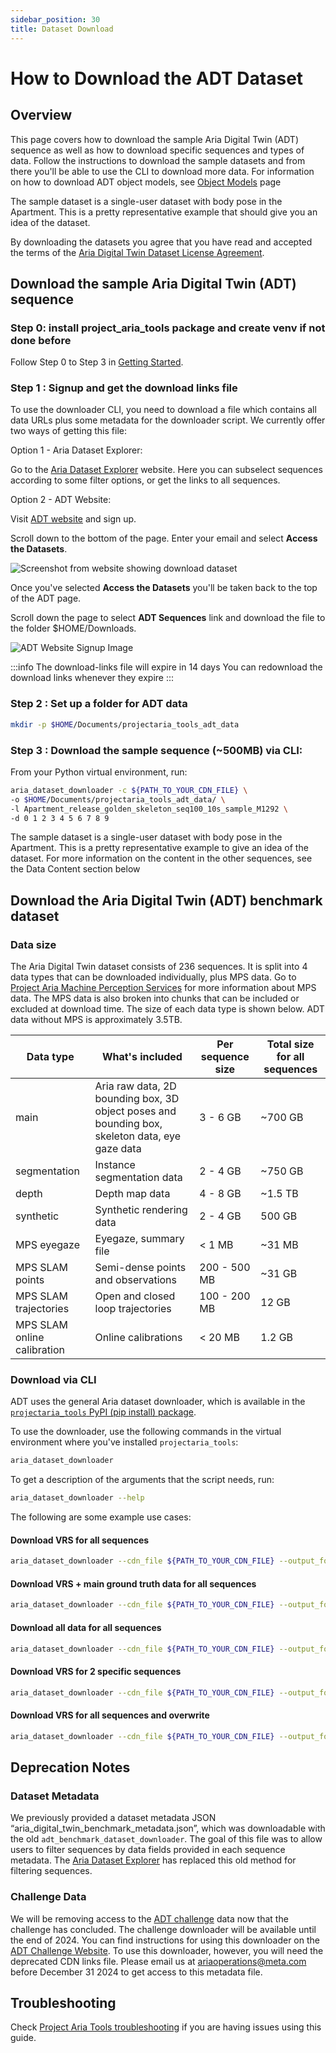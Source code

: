 ```yaml
---
sidebar_position: 30
title: Dataset Download
---
```

# How to Download the ADT Dataset

## Overview

This page covers how to download the sample Aria Digital Twin (ADT) sequence as well as how to download specific sequences and types of data. Follow the instructions to download the sample datasets and from there you'll be able to use the CLI to download more data.
For information on how to download ADT object models, see [Object Models](object_models.mdx) page

The sample dataset is a single-user dataset with body pose in the Apartment. This is a pretty representative example that should give you an idea of the dataset.

By downloading the datasets you agree that you have read and accepted the terms of the [Aria Digital Twin Dataset License Agreement](https://www.projectaria.com/datasets/adt/license/).

## Download the sample Aria Digital Twin (ADT) sequence

### Step 0: install project_aria_tools package and create venv if not done before

Follow Step 0 to Step 3 in [Getting Started](/docs/open_datasets/aria_digital_twin_dataset/getting_started).

### Step 1 : Signup and get the download links file

To use the downloader CLI, you need to download a file which contains all data URLs plus some metadata for the downloader script.
We currently offer two ways of getting this file:

Option 1 - Aria Dataset Explorer:

Go to the [Aria Dataset Explorer](https://explorer.projectaria.com/) website.
Here you can subselect sequences according to some filter options, or get the links to all sequences.


Option 2 - ADT Website:

Visit [ADT website](https://www.projectaria.com/datasets/adt/) and sign up.

Scroll down to the bottom of the page. Enter your email and select **Access the Datasets**.

![Screenshot from website showing download dataset](/img/open_datasets/aria_digital_twin_dataset/download_page.png)

Once you've selected **Access the Datasets** you'll be taken back to the top of the ADT page.

Scroll down the page to select **ADT Sequences** link and download the file to the folder $HOME/Downloads.

<div style={{textAlign: 'center'}}>

![ADT Website Signup Image](/img/open_datasets/aria_digital_twin_dataset/download_button.png)

</div>

:::info The download-links file will expire in 14 days
You can redownload the download links whenever they expire
:::


### Step 2 : Set up a folder for ADT data

```bash
mkdir -p $HOME/Documents/projectaria_tools_adt_data
```

### Step 3 : Download the sample sequence (~500MB) via CLI:

From your Python virtual environment, run:

```bash
aria_dataset_downloader -c ${PATH_TO_YOUR_CDN_FILE} \
-o $HOME/Documents/projectaria_tools_adt_data/ \
-l Apartment_release_golden_skeleton_seq100_10s_sample_M1292 \
-d 0 1 2 3 4 5 6 7 8 9
```

The sample dataset is a single-user dataset with body pose in the Apartment. This is a pretty representative example to give an idea of the dataset.
For more information on the content in the other sequences, see the Data Content section below

## Download the Aria Digital Twin (ADT) benchmark dataset
### Data size

The Aria Digital Twin dataset consists of 236 sequences. It is split into 4 data types that can be downloaded individually, plus MPS data. Go to [Project Aria Machine Perception Services](/ARK/mps/mps.mdx) for more information about MPS data. The MPS data is also broken into chunks that can be included or excluded at download time. The size of each data type is shown below. ADT data without MPS is approximately 3.5TB.

| **Data type** | What's included | Per sequence size | Total size for all sequences |
| --- | --- | --- | --- |
| main | Aria raw data, 2D bounding box, 3D object poses and bounding box, skeleton data, eye gaze data | 3 - 6 GB | ~700 GB |
| segmentation | Instance segmentation data | 2 - 4 GB | ~750 GB |
| depth | Depth map data | 4 - 8 GB | ~1.5 TB |
| synthetic | Synthetic rendering data | 2 - 4 GB | 500 GB |
| MPS eyegaze    | Eyegaze, summary file    | < 1 MB    | ~31 MB    |
| MPS SLAM points    | Semi-dense points and observations    | 200 - 500 MB    | ~31 GB    |
| MPS SLAM trajectories    | Open and closed loop trajectories    | 100 - 200 MB    | 12 GB    |
| MPS SLAM online calibration    | Online calibrations    |  < 20 MB    |  1.2 GB    |


### Download via CLI

ADT uses the general Aria dataset downloader, which is available in the [`projectaria_tools` PyPI (pip install) package](/data_utilities/installation/installation_python.mdx).

To use the downloader, use the following commands in the virtual environment where you've installed `projectaria_tools`:

```bash
aria_dataset_downloader
```

To get a description of the arguments that the script needs, run:

```bash
aria_dataset_downloader --help
```

The following are some example use cases:


#### Download VRS for all sequences

```bash
aria_dataset_downloader --cdn_file ${PATH_TO_YOUR_CDN_FILE} --output_folder ${OUTPUT_FOLDER_PATH} --data_types 0
```

#### Download VRS + main ground truth data for all sequences

```bash
aria_dataset_downloader --cdn_file ${PATH_TO_YOUR_CDN_FILE} --output_folder ${OUTPUT_FOLDER_PATH} --data_types 0 6
```


#### Download all data for all sequences

```bash
aria_dataset_downloader --cdn_file ${PATH_TO_YOUR_CDN_FILE} --output_folder ${OUTPUT_FOLDER_PATH} --data_types 0 1 2 3 4 5 6 7 8 9
```

#### Download VRS for 2 specific sequences

```bash
aria_dataset_downloader --cdn_file ${PATH_TO_YOUR_CDN_FILE} --output_folder ${OUTPUT_FOLDER_PATH} --data_types 0 --sequence_names Apartment_release_clean_seq131_M1292 Apartment_release_clean_seq133_M1292
```

#### Download VRS for all sequences and overwrite

```bash
aria_dataset_downloader --cdn_file ${PATH_TO_YOUR_CDN_FILE} --output_folder ${OUTPUT_FOLDER_PATH} --data_types 0 --overwrite
```

## Deprecation Notes

### Dataset Metadata

We previously provided a dataset metadata JSON “aria_digital_twin_benchmark_metadata.json”, which was downloadable with the old `adt_benchmark_dataset_downloader`. The goal of this file was to allow users to filter sequences by data fields provided in each sequence metadata. The [Aria Dataset Explorer](https://explorer.projectaria.com/) has replaced this old method for filtering sequences.

### Challenge Data

We will be removing access to the [ADT challenge](https://eval.ai/web/challenges/challenge-page/2093/overview) data now that the challenge has concluded. The challenge downloader will be available until the end of 2024. You can find instructions for using this downloader on the [ADT Challenge Website](https://eval.ai/web/challenges/challenge-page/2093/phases). To use this downloader, however, you will need the deprecated CDN links file. Please email us at ariaoperations@meta.com before December 31 2024 to get access to this metadata file.

## Troubleshooting

Check [Project Aria Tools troubleshooting](/docs/data_utilities/installation/troubleshooting) if you are having issues using this guide.
